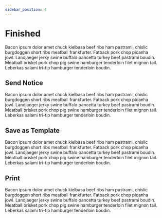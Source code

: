 ```yaml
---
sidebar_position: 4
---
```


# Finished

<div className='red-highlight'>
	Bacon ipsum dolor amet chuck kielbasa beef ribs ham pastrami, chislic
	burgdoggen short ribs meatball frankfurter. Fatback pork chop picanha jowl.
	Landjaeger jerky swine buffalo pancetta turkey beef pastrami boudin. Meatball
	brisket pork chop pig swine hamburger tenderloin filet mignon tail. Leberkas
	salami tri-tip hamburger tenderloin boudin.
</div>

## Send Notice

<div className='red-highlight'>
	Bacon ipsum dolor amet chuck kielbasa beef ribs ham pastrami, chislic
	burgdoggen short ribs meatball frankfurter. Fatback pork chop picanha jowl.
	Landjaeger jerky swine buffalo pancetta turkey beef pastrami boudin. Meatball
	brisket pork chop pig swine hamburger tenderloin filet mignon tail. Leberkas
	salami tri-tip hamburger tenderloin boudin.
</div>

## Save as Template

<div className='red-highlight'>
	Bacon ipsum dolor amet chuck kielbasa beef ribs ham pastrami, chislic
	burgdoggen short ribs meatball frankfurter. Fatback pork chop picanha jowl.
	Landjaeger jerky swine buffalo pancetta turkey beef pastrami boudin. Meatball
	brisket pork chop pig swine hamburger tenderloin filet mignon tail. Leberkas
	salami tri-tip hamburger tenderloin boudin.
</div>

## Print

<div className='red-highlight'>
	Bacon ipsum dolor amet chuck kielbasa beef ribs ham pastrami, chislic
	burgdoggen short ribs meatball frankfurter. Fatback pork chop picanha jowl.
	Landjaeger jerky swine buffalo pancetta turkey beef pastrami boudin. Meatball
	brisket pork chop pig swine hamburger tenderloin filet mignon tail. Leberkas
	salami tri-tip hamburger tenderloin boudin.
</div>
